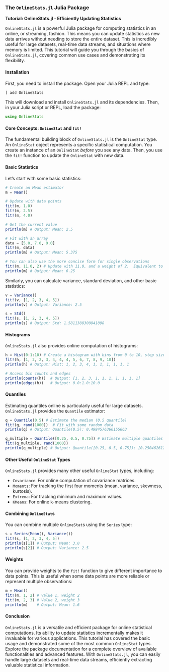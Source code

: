 ### The `OnlineStats.jl` Julia Package

**Tutorial: OnlineStats.jl - Efficiently Updating Statistics**

`OnlineStats.jl` is a powerful Julia package for computing statistics in an online, or streaming, fashion. This means you can update statistics as new data arrives without needing to store the entire dataset. This is incredibly useful for large datasets, real-time data streams, and situations where memory is limited. This tutorial will guide you through the basics of `OnlineStats.jl`, covering common use cases and demonstrating its flexibility.

#### Installation

First, you need to install the package. Open your Julia REPL and type:

```julia
] add OnlineStats
```

This will download and install `OnlineStats.jl` and its dependencies.  Then, in your Julia script or REPL, load the package:

```julia
using OnlineStats
```

#### Core Concepts: `OnlineStat` and `fit!`

The fundamental building block of `OnlineStats.jl` is the `OnlineStat` type.  An `OnlineStat` object represents a specific statistical computation.  You create an instance of an `OnlineStat` *before* you see any data.  Then, you use the `fit!` function to update the `OnlineStat` with new data.

#### Basic Statistics

Let's start with some basic statistics:

```julia
# Create an Mean estimator
m = Mean()

# Update with data points
fit!(m, 1.0)
fit!(m, 2.5)
fit!(m, 4.0)

# Get the current value
println(m) # Output: Mean: 2.5

# Fit with an array
data = [5.0, 7.0, 9.0]
fit!(m, data)
println(m) # Output: Mean: 5.375

# You can also use the more concise form for single observations
fit!(m, 11.0, 2) # Update with 11.0, and a weight of 2.  Equivalent to fitting 11.0 twice.
println(m) # Output: Mean: 6.25
```

Similarly, you can calculate variance, standard deviation, and other basic statistics:

```julia
v = Variance()
fit!(v, [1, 2, 3, 4, 5])
println(v) # Output: Variance: 2.5

s = Std()
fit!(s, [1, 2, 3, 4, 5])
println(s) # Output: Std: 1.5811388300841898
```

#### Histograms

`OnlineStats.jl` also provides online computation of histograms:

```julia
h = Hist(0:1:10) # Create a histogram with bins from 0 to 10, step size 1
fit!(h, [1, 2, 2, 3, 4, 4, 4, 5, 6, 7, 8, 9, 10])
println(h) # Output: Hist: 1, 2, 3, 4, 1, 1, 1, 1, 1, 1

# Access bin counts and edges
println(counts(h))  # Output: [1, 2, 3, 1, 1, 1, 1, 1, 1, 1]
println(edges(h))   # Output: 0.0:1.0:10.0
```

#### Quantiles

Estimating quantiles online is particularly useful for large datasets. `OnlineStats.jl` provides the `Quantile` estimator:

```julia
q = Quantile(0.5) # Estimate the median (0.5 quantile)
fit!(q, rand(1000))  # Fit with some random data
println(q) # Output: Quantile(0.5): 0.4984576366155663

q_multiple = Quantile([0.25, 0.5, 0.75]) # Estimate multiple quantiles at once
fit!(q_multiple, rand(1000))
println(q_multiple) # Output: Quantile([0.25, 0.5, 0.75]): [0.2504626120539121, 0.4984576366155663, 0.750478052187309]
```

#### Other Useful `OnlineStat` Types

`OnlineStats.jl` provides many other useful `OnlineStat` types, including:

* `Covariance`: For online computation of covariance matrices.
* `Moments`: For tracking the first four moments (mean, variance, skewness, kurtosis).
* `Extrema`: For tracking minimum and maximum values.
* `KMeans`: For online k-means clustering.

#### Combining `OnlineStat`s

You can combine multiple `OnlineStat`s using the `Series` type:

```julia
s = Series(Mean(), Variance())
fit!(s, [1, 2, 3, 4, 5])
println(s[1]) # Output: Mean: 3.0
println(s[2]) # Output: Variance: 2.5
```

#### Weights

You can provide weights to the `fit!` function to give different importance to data points. This is useful when some data points are more reliable or represent multiple observations:

```julia
m = Mean()
fit!(m, 1, 2) # Value 1, weight 2
fit!(m, 2, 3) # Value 2, weight 3
println(m)    # Output: Mean: 1.6
```

#### Conclusion

`OnlineStats.jl` is a versatile and efficient package for online statistical computations. Its ability to update statistics incrementally makes it invaluable for various applications. This tutorial has covered the basic usage and demonstrated some of the most common `OnlineStat` types.  Explore the package documentation for a complete overview of available functionalities and advanced features.  With `OnlineStats.jl`, you can easily handle large datasets and real-time data streams, efficiently extracting valuable statistical information.
